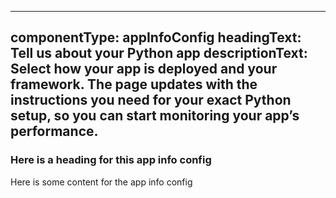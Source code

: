 ---
 componentType: appInfoConfig
 headingText: Tell us about your Python app
 descriptionText: Select how your app is deployed and your framework. The page updates with the instructions you need for your exact Python setup, so you can start monitoring your app’s performance.
 ---

### Here is a heading for this app info config

Here is some content for the app info config